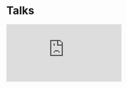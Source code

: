 
# Talks

<iframe 
  style={{width: '100%', height: '450px'}}
  src="https://www.youtube.com/embed/u0NWV_p7R74?si=BSUy6_gmMXeRZkxu" 
  title="YouTube video player" 
  frameborder="0" 
  allow="accelerometer; autoplay; clipboard-write; encrypted-media; gyroscope; picture-in-picture; web-share" 
  referrerpolicy="strict-origin-when-cross-origin" 
  allowfullscreen />

I like public speaking!  If you'd like me to speak at your conference, please [reach out](mailto:justin@justinbeckwith.com).

| Event                     | Talk                                                                                                                                                                                                             |
| ------------------------- | ---------------------------------------------------------------------------------------------------------------------------------------------------------------------------------------------------------------- |
| Software Engineering Daily | [Engineering at Discord](https://www.youtube.com/watch?v=zFRXBcZ3R2Y) |
| Cloud Next 18 | [Preventing the next major security breach](https://www.youtube.com/watch?v=u0NWV_p7R74) |
| Node.js foundation | [Node.js at Google](https://www.youtube.com/watch?v=IwFdNTw_Jjo) |
| Node.js Interactive 2017  | [KEYNOTE: The case for Node.js](https://www.youtube.com/watch?v=HwuGwc8paP4&index=46&list=PLfMzBWSH11xa-iNnQG2555lgi4574nZOh)                                                                                    |
| Node Summit 2017          | [Panel discussion: The future of Node.js](https://vimeo.com/230161445)                                                                                                                                           |
| GCP Next 2017             | [You can do that on App Engine!?](https://youtu.be/sATG0OfdP4g)                                                                                                                                                  |
| Node.js Interactive 2016  | [KEYNOTE: Making Magic in the Cloud with Node.js at Google](https://youtu.be/iqPcG9f3trk)                                                                                                                        |
| Øredev 2016               | [Using BigQuery and the Cloud Vision API to analyze Reddit](https://vimeo.com/191285367)                                                                                                                         |
| Øredev 2016               | [Get microservicey with Node.js, Kubernetes and gRPC](https://oredev.org/2016/sessions/get-microservicey-with-node-js-kubernetes-and-grpc)                                                                       |
| Node Summit 2016          | [Making Magic in the Cloud with Node.js at Google](https://vimeo.com/180426390)                                                                                                                                  |
| SFNode Meetup             | [Node.js @ Google](https://www.youtube.com/watch?v=7DL72amLBq8)                                                                                                                                                  |
| GCP Podcast               | [Node.js with Justin Beckwith](https://www.gcppodcast.com/post/episode-20-nodejs-with-justin-beckwith/)                                                                                                          |
| GCP Next 2016             | [Building node.js applications on GCP Google Cloud Platform](https://www.youtube.com/watch?v=jsznS0QxtYI)                                                                                                        |
| Øredev 2014               | [es6: Getting ready for JavaScript vNext](https://vimeo.com/111289052)                                                                                                                                           |
| Øredev 2014               | [Building web applications with ASP.NET vNext](https://vimeo.com/111004374)                                                                                                                                      |
| QCon NYC 2013             | [Continuous Delivery with Windows Azure](https://www.infoq.com/presentations/continuous-delivery-azure)                                                                                                          |
| AngleBrackets 2013        | [WebMatrix 3 - Code Editor for the Cloud](https://lanyrd.com/2013/anglebrackets/)                                                                                                                                |
| Microsoft Build 2012      | [Continuous Integration with Windows Azure Websites](https://channel9.msdn.com/Events/Build/2012/4-002)                                                                                                          |
| WordCamp NYC 2012         | [WebMatrix 2: Uber geek in designer clothes](https://2012.nyc.wordcamp.org/)                                                                                                                                     |
| Channel 9                 | [Coding Node.js in WebMatrix 2](https://channel9.msdn.com/Shows/Web+Camps+TV/Coding-Nodejs-in-WebMatrix-2)                                                                                                       |
| Channel 9                 | [Justin and Vishal Build an Image-sharing Site with Windows Azure Web Sites](https://channel9.msdn.com/Shows/Web+Camps+TV/WebcampsTV-Justin-and-Vishal-Build-an-Image-sharing-Site-with-Windows-Azure-Web-Sites) |
| Streaming Media East 2009 | [Making Effective Online Video for Education](https://www.streamingmedia.com/conferences/East2009/speakers.aspx?speaker=JustinBeckwith)                                                                          |
